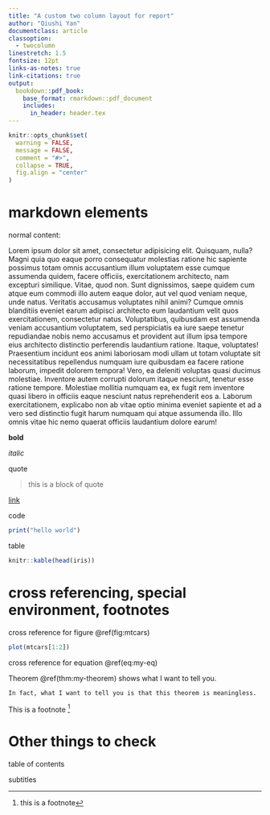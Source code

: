```yaml
---
title: "A custom two column layout for report"
author: "Qiushi Yan"
documentclass: article
classoption:
  - twocolumn
linestretch: 1.5
fontsize: 12pt
links-as-notes: true
link-citations: true
output:
  bookdown::pdf_book: 
    base_format: rmarkdown::pdf_document
    includes:
      in_header: header.tex
---
```




<!-- the following content are used for a quick test of the display of various elements in a pdf document, generated by R Markdown  -->


```r
knitr::opts_chunk$set(
  warning = FALSE,
  message = FALSE,
  comment = "#>",
  collapse = TRUE,
  fig.align = "center"
)
```

# markdown elements

normal content: 

Lorem ipsum dolor sit amet, consectetur adipisicing elit. Quisquam, nulla? Magni quia quo eaque porro consequatur molestias ratione hic sapiente possimus totam omnis accusantium illum voluptatem esse cumque assumenda quidem, facere officiis, exercitationem architecto, nam excepturi similique. Vitae, quod non. Sunt dignissimos, saepe quidem cum atque eum commodi illo autem eaque dolor, aut vel quod veniam neque, unde natus. Veritatis accusamus voluptates nihil animi? Cumque omnis blanditiis eveniet earum adipisci architecto eum laudantium velit quos exercitationem, consectetur natus. Voluptatibus, quibusdam est assumenda veniam accusantium voluptatem, sed perspiciatis ea iure saepe tenetur repudiandae nobis nemo accusamus et provident aut illum ipsa tempore eius architecto distinctio perferendis laudantium ratione. Itaque, voluptates! Praesentium incidunt eos animi laboriosam modi ullam ut totam voluptate sit necessitatibus repellendus numquam iure quibusdam ea facere ratione laborum, impedit dolorem tempora! Vero, ea deleniti voluptas quasi ducimus molestiae. Inventore autem corrupti dolorum itaque nesciunt, tenetur esse ratione tempore. Molestiae mollitia numquam ea, ex fugit rem inventore quasi libero in officiis eaque nesciunt natus reprehenderit eos a. Laborum exercitationem, explicabo non ab vitae optio minima eveniet sapiente et ad a vero sed distinctio fugit harum numquam qui atque assumenda illo. Illo omnis vitae hic nemo quaerat officiis laudantium dolore earum!



**bold**

*italic*

quote 

> this is a block of quote

[link](https://qiushi.rbind.io)

code 

```r
print("hello world")
```


table 

```r
knitr::kable(head(iris))
```


# cross referencing, special environment, footnotes

cross reference for figure \@ref(fig:mtcars)

```r
plot(mtcars[1:2])
```

cross reference for equation \@ref(eq:my-eq)


\begin{equation}
(\#eq:my-eq)
a^2 + b^2 = c^2
\end{equation}


Theorem \@ref(thm:my-theorem) shows what I want to tell you. 

```theorem
In fact, what I want to tell you is that this theorem is meaningless. 
```



This is a footnote ^[this is a footnote]



# Other things to check

table of contents

subtitles
